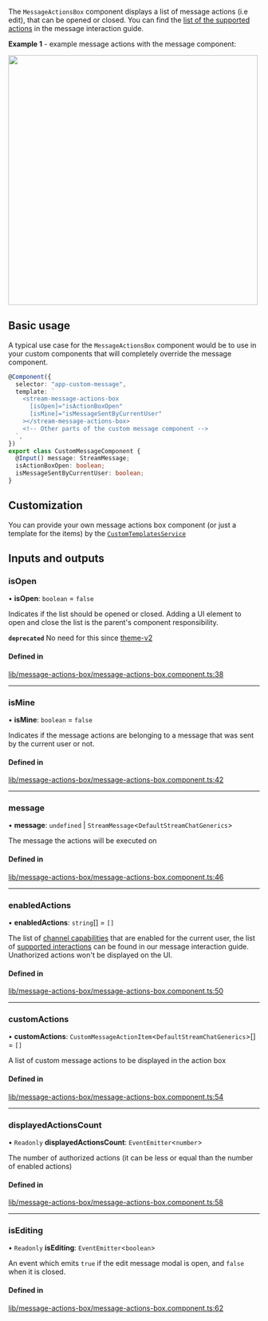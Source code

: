 
The `MessageActionsBox` component displays a list of message actions (i.e edit), that can be opened or closed. You can find the [list of the supported actions](../concepts/message-interactions.mdx) in the message interaction guide.

**Example 1** - example message actions with the message component:

<img src={MessageActionsScreenshot} width="500" />

## Basic usage

A typical use case for the `MessageActionsBox` component would be to use in your custom components that will completely override the message component.

```typescript
@Component({
  selector: "app-custom-message",
  template: `
    <stream-message-actions-box
      [isOpen]="isActionBoxOpen"
      [isMine]="isMessageSentByCurrentUser"
    ></stream-message-actions-box>
    <!-- Other parts of the custom message component -->
  `,
})
export class CustomMessageComponent {
  @Input() message: StreamMessage;
  isActionBoxOpen: boolean;
  isMessageSentByCurrentUser: boolean;
}
```

## Customization

You can provide your own message actions box component (or just a template for the items) by the [`CustomTemplatesService`](../services/CustomTemplatesService.mdx)

[//]: # "Start of generated content"
## Inputs and outputs 


### isOpen

• **isOpen**: `boolean` = `false`

Indicates if the list should be opened or closed. Adding a UI element to open and close the list is the parent's component responsibility.

**`deprecated`** No need for this since [theme-v2](../theming/introduction.mdx)

#### Defined in

[lib/message-actions-box/message-actions-box.component.ts:38](https://github.com/GetStream/stream-chat-angular/blob/e083d6a/projects/stream-chat-angular/src/lib/message-actions-box/message-actions-box.component.ts#L38)

___

### isMine

• **isMine**: `boolean` = `false`

Indicates if the message actions are belonging to a message that was sent by the current user or not.

#### Defined in

[lib/message-actions-box/message-actions-box.component.ts:42](https://github.com/GetStream/stream-chat-angular/blob/e083d6a/projects/stream-chat-angular/src/lib/message-actions-box/message-actions-box.component.ts#L42)

___

### message

• **message**: `undefined` \| `StreamMessage`<`DefaultStreamChatGenerics`\>

The message the actions will be executed on

#### Defined in

[lib/message-actions-box/message-actions-box.component.ts:46](https://github.com/GetStream/stream-chat-angular/blob/e083d6a/projects/stream-chat-angular/src/lib/message-actions-box/message-actions-box.component.ts#L46)

___

### enabledActions

• **enabledActions**: `string`[] = `[]`

The list of [channel capabilities](https://getstream.io/chat/docs/javascript/channel_capabilities/?language=javascript) that are enabled for the current user, the list of [supported interactions](../concepts/message-interactions.mdx) can be found in our message interaction guide. Unathorized actions won't be displayed on the UI.

#### Defined in

[lib/message-actions-box/message-actions-box.component.ts:50](https://github.com/GetStream/stream-chat-angular/blob/e083d6a/projects/stream-chat-angular/src/lib/message-actions-box/message-actions-box.component.ts#L50)

___

### customActions

• **customActions**: `CustomMessageActionItem`<`DefaultStreamChatGenerics`\>[] = `[]`

A list of custom message actions to be displayed in the action box

#### Defined in

[lib/message-actions-box/message-actions-box.component.ts:54](https://github.com/GetStream/stream-chat-angular/blob/e083d6a/projects/stream-chat-angular/src/lib/message-actions-box/message-actions-box.component.ts#L54)

___

### displayedActionsCount

• `Readonly` **displayedActionsCount**: `EventEmitter`<`number`\>

The number of authorized actions (it can be less or equal than the number of enabled actions)

#### Defined in

[lib/message-actions-box/message-actions-box.component.ts:58](https://github.com/GetStream/stream-chat-angular/blob/e083d6a/projects/stream-chat-angular/src/lib/message-actions-box/message-actions-box.component.ts#L58)

___

### isEditing

• `Readonly` **isEditing**: `EventEmitter`<`boolean`\>

An event which emits `true` if the edit message modal is open, and `false` when it is closed.

#### Defined in

[lib/message-actions-box/message-actions-box.component.ts:62](https://github.com/GetStream/stream-chat-angular/blob/e083d6a/projects/stream-chat-angular/src/lib/message-actions-box/message-actions-box.component.ts#L62)

[//]: # "End of generated content"
